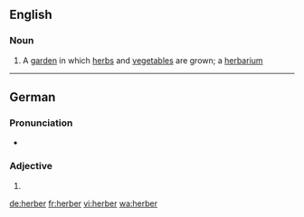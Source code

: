 ==English==

===Noun===
{{en-noun}}

# {{context|rare|lang=en}} A [[garden]] in which [[herb]]s and [[vegetable]]s are grown; a [[herbarium]]

----

==German==

===Pronunciation===
* {{audio|De-herber.ogg|Audio}}

===Adjective===
{{head|de|adjective form}}

# {{inflected form of|herb|lang=de}}

[[de:herber]]
[[fr:herber]]
[[vi:herber]]
[[wa:herber]]